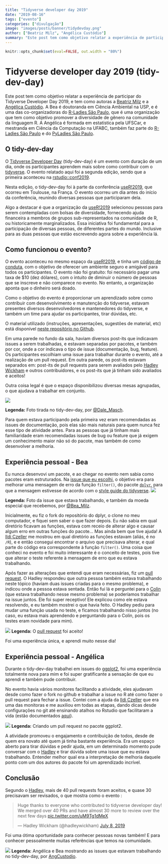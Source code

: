 ```yaml
---
title: "Tidyverse developer day 2019"
date: "2019-08-16"
tags: ["evento"]
categories: ["divulgação"]
image: "images/posts/banner/tidydevday.png"
author: ["Beatriz Milz", "Angélica Custódio"]
summary: "Este post tem como objetivo relatar a experiência de participar do Tidyverse Developer Day 2019, e tem como autoras a Beatriz Milz e a Angélica Custódio."
---
```


```r
knitr::opts_chunk$set(eval=FALSE, out.width = "80%")
```


# Tidyverse developer day 2019 (tidy-dev-day)

Este post tem como objetivo relatar a experiência de participar do Tidyverse Developer Day 2019, e tem como autoras a [Beatriz Milz](https://beatrizmilz.com) e a [Angélica Custódio](https://www.linkedin.com/in/angelicacustodio/). A Bea é doutoranda em Ciência Ambiental na USP, e é uma das co-organizadoras do [R-Ladies São Paulo](https://www.meetup.com/rladies-sao-paulo/), que é uma organização que tem como objetivo promover a diversidade de gênero na comunidade da linguagem R. A Angélica é formada em estatística pela UFSCar, e mestranda em Ciência da Computação na UFABC, também faz parte do [R-Ladies São Paulo](https://www.meetup.com/rladies-sao-paulo/) e do [PyLadies São Paulo](https://www.meetup.com/PyLadiesSP/). 


## O tidy-dev-day
O [Tidyverse Developer Day](https://github.com/tidyverse/dev-day-2019) (tidy-dev-day) é um evento com duração de um dia, onde os participantes aprendem mais sobre como contribuir com o [tidyverse](https://www.tidyverse.org/). O evento relatado aqui foi a segunda edição, sendo que a primeira aconteceu na [rstudio::conf2019](https://resources.rstudio.com/tidyverse/tidyverse-developer-day-2019). 

Nesta edição, o tidy-dev-day foi à parte da conferência [useR!2019](https://user2019.r-project.org/), que ocorreu em Toulouse, na França. O evento ocorreu um dia antes do início da conferência, reunindo diversas pessoas que participaram dela. 

Algo a destacar é que a organização da [useR!2019](https://user2019.r-project.org/) selecionou pessoas para serem contempladas com bolsas de diversidade, fornecendo ajuda financeira a membros de grupos sub-representados na comunidade de R, ou historicamente marginalizados. Essa iniciativa foi fundamental para a participação de diversas pessoas, de diferentes partes do mundo. Inclusive para as duas pessoas que estão escrevendo agora sobre a experiência lá.

## Como funcionou o evento? 
O evento aconteceu no mesmo espaço da [useR!2019](https://user2019.r-project.org/), e tinha um [código de conduta](https://github.com/tidyverse/dev-day-2019/blob/master/CODE_OF_CONDUCT.md), com o objetivo de oferecer um ambiente seguro e amigável para todos os participantes. O evento não foi gratuito: foi necessário pagar uma taxa de $10 (dez dólares), com o intuito de diminuir o número de pessoas que se inscreve e não comparece no evento. No entanto, a organização aponta que o dinheiro será doado.

Como o objetivo do evento é proporcionar um aprendizado sobre como contribuir com desenvolvimento e manutenção do tidyverse, estavam presentes diversos desenvolvedores e mantenedores do tidyverse, e também um time para ajudar os participantes, tirar dúvidas, etc. 

O material utilizado (instruções, apresentações, sugestões de material, etc) está disponível [neste repositório no Github](https://github.com/tidyverse/dev-day-2019). 

Em uma parede no fundo da sala, haviam diversos post-its que indicavam issues a serem trabalhadas, e estavam separadas por pacotes, e também por cor, onde a cor indicava o tipo de issue (documentação, bug, feature). Os participantes escolhiam uma issue para trabalhar durante o evento, até a realização de um pull request. Em outra parede, os post-its estavam separados em: post-its de pull requests para serem avaliados pelo [Hadley Wickham](http://hadley.nz/) e outros contribuidores, e os post-its que já tinham sido avaliados e aceitos! 

Outra coisa legal é que o espaço disponibilizou diversas mesas agrupadas, o que ajudava a trabalhar em conjunto.

![](https://i.imgur.com/Oz6x6GY.jpg)

**Legenda:** Foto tirada no tidy-dev-day, por [@Dale_Masch](https://twitter.com/Dale_Masch).

Para quem estava participando pela primeira vez eram recomendadas as issues de documentação, pois elas são mais naturais para quem nunca fez esse tipo de atividade antes. Para as pessoas que já tinham mais familiaridade eram recomendadas issues de bug ou feature que já exigem um conhecimento maior não só do pacote, mas também de como desenvolver a melhoria.


## Experiência pessoal - Bea

Eu nunca desenvovi um pacote, e ao chegar no evento nem sabia como pacotes eram estruturados.
Na [issue que eu escolhi](https://github.com/tidyverse/dplyr/issues/3698), o objetivo era para melhorar uma mensagem de erro da função `filter()`, do pacote [`dplyr`](https://dplyr.tidyverse.org/), para que a mensagem estivesse de acordo com o [style guide do tidyverse](https://style.tidyverse.org/). 
![](https://i.imgur.com/VYgvY7k.jpg)

**Legenda:** Foto da issue que estava trabalhando, e também da moeda especial que recebemos, por [@Bea_Milz](https://twitter.com/Bea_Milz).

Inicialmente, eu fiz o fork do repositório do dplyr, o clone no meu computador, e fiquei sem saber o que fazer depois. Eu não sabia em qual diretório ficavam as funções, estava com receio de alterar algo e causar algum erro em outras funções do pacote... Mas ainda bem que tive ajuda! A [Ildi Czeller](https://ildiczeller.com/) me mostrou em qual diretório as funções estavam (aliás, é no `/R`), e e então consegui encontrar o arquivo que precisava alterar, e qual parte do código era correspondente à função `filter()`. 
Uma coisa que conheci no evento e foi muito interessante é o conceito de testes, pois tive que alterar o teste referente à mensagem de erro que eu estava trabalhando.

Após fazer as alterações que entendi que eram necessárias, fiz um [pull request](https://github.com/tidyverse/dplyr/pull/4477). O Hadley respondeu que outra pessoa também estava trabalhando neste tópico (haviam duas issues criadas para o mesmo problema), e indicou onde a pessoa estava sentada.
Então fui lá e perguntei para o [Colin](https://github.com/rundel) (que estava trabalhando nesse mesmo problema) se poderíamos trabalhar na issue juntos. Ele foi super receptivo! Ele explicou como ele estava resolvendo, e eu também mostrei o que havia feito. O Hadley pediu para mudar uma função usada no teste, e ficamos trabalhando nisso juntos (no caso, eu estava mais aprendendo e perguntando para o Colin, pois os testes eram novidade para mim).

![](https://i.imgur.com/zllw6qX.png)
**Legenda:** O [pull request](https://github.com/tidyverse/dplyr/pull/4476) foi aceito!

Foi uma experiência única, e aprendi muito nesse dia! 


## Experiência pessoal - Angélica

Durante o tidy-dev-day trabalhei em issues do [ggplot2](https://ggplot2.tidyverse.org/), foi uma experiência totalmente nova para mim e foi super gratificante a sensação de que eu aprendi e também pude contribuir. 

No evento havia vários monitores facilitando a atividade, eles ajudavam desde como fazer o fork no github e trabalhar a issue no R até como fazer o pull request para fechar a issue. Contei com a ajuda da [Ildi Czeller](https://ildiczeller.com/) que era uma das monitoras e me auxiliou em todas as etapas, dando dicas desde configurações no git até ensinando atalhos no Rstudio que facilitaram a vida (estão documentados [aqui](https://support.rstudio.com/hc/en-us/articles/200711853-Keyboard-Shortcuts)).


![](https://i.imgur.com/Svktt2C.png)
**Legenda:** Criando um pull request no pacote ggplot2.


A atividade promoveu o engajamento e contribuição de todos, desde de quem era novato até quem já tinha bastante experiência. Era um espaço aberto para tirar dúvidas e pedir ajuda, em um determinado momento pude conversar com o [Hadley](http://hadley.nz/) e tirar dúvida sobre uma issue que eu estava trabalhando. Entender melhor qual era a interpretação de melhoria daquele ponto com um dos autores do pacote foi um aprendizado incrível.

## Conclusão
Segundo o [Hadley](http://hadley.nz/), mais de 40 pull requests foram aceitos, e quase 30 precisavam ser revisados, o que mostra como o evento :

<blockquote class="twitter-tweet" data-lang="en"><p lang="en" dir="ltr">Huge thanks to everyone who contributed to tidyverse developer day! We merged over 40 PRs and have almost 30 more to review over the next few days <a href="https://t.co/uM9Tg1dMeX">pic.twitter.com/uM9Tg1dMeX</a></p>&mdash; Hadley Wickham (@hadleywickham) <a href="https://twitter.com/hadleywickham/status/1148252922272190464?ref_src=twsrc%5Etfw">July 8, 2019</a></blockquote>
<script async src="https://platform.twitter.com/widgets.js" charset="utf-8"></script>
    
    
Foi uma ótima oportunidade para conhecer pessoas novas também! E para conhecer pessoalmente muitas referências que temos na comunidade.

![](https://i.imgur.com/oWtQFxi.jpg)
**Legenda:** Angélica e Bea mostrando as issues que estavam trabalhando no tidy-dev-day, por [AngCustodio](https://twitter.com/angcustodio).











